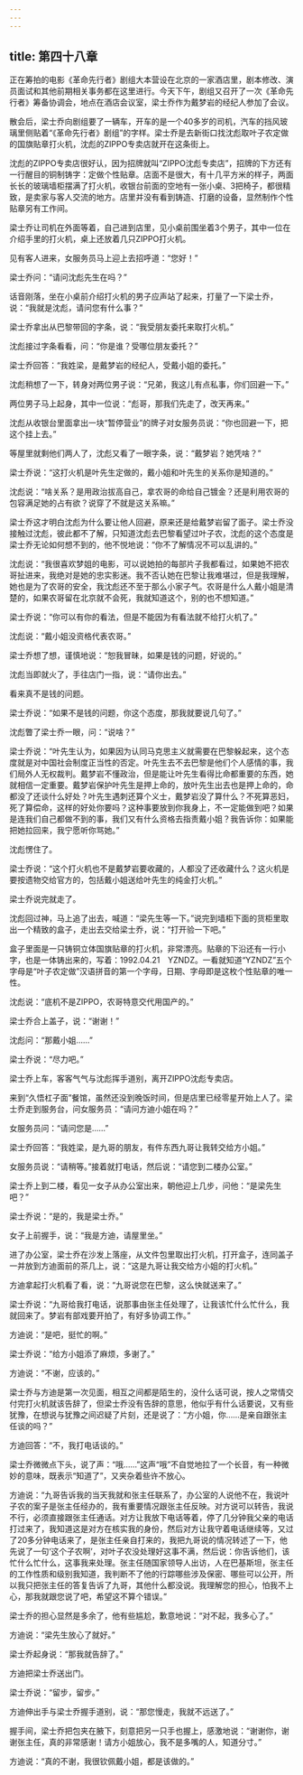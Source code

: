 ```yaml
---
---
---
```

title: 第四十八章
---




正在筹拍的电影《革命先行者》剧组大本营设在北京的一家酒店里，剧本修改、演员面试和其他前期相关事务都在这里进行。今天下午，剧组又召开了一次《革命先行者》筹备协调会，地点在酒店会议室，梁士乔作为戴梦岩的经纪人参加了会议。

散会后，梁士乔向剧组要了一辆车，开车的是一个40多岁的司机，汽车的挡风玻璃里侧贴着“《革命先行者》剧组”的字样。梁士乔是去新街口找沈彪取叶子农定做的国旗贴章打火机，沈彪的ZIPPO专卖店就开在这条街上。

沈彪的ZIPPO专卖店很好认，因为招牌就叫“ZIPPO沈彪专卖店”，招牌的下方还有一行醒目的铜制铸字：定做个性贴章。店面不是很大，有十几平方米的样子，两面长长的玻璃墙柜摆满了打火机，收银台前面的空地有一张小桌、3把椅子，都很精致，是卖家与客人交流的地方。店里并没有看到铸造、打磨的设备，显然制作个性贴章另有工作间。

梁士乔让司机在外面等着，自己进到店里，见小桌前围坐着3个男子，其中一位在介绍手里的打火机，桌上还放着几只ZIPPO打火机。

见有客人进来，女服务员马上迎上去招呼道：“您好！”

梁士乔问：“请问沈彪先生在吗？”

话音刚落，坐在小桌前介绍打火机的男子应声站了起来，打量了一下梁士乔，说：“我就是沈彪，请问您有什么事？”

梁士乔拿出从巴黎带回的字条，说：“我受朋友委托来取打火机。”

沈彪接过字条看看，问：“你是谁？受哪位朋友委托？”

梁士乔回答：“我姓梁，是戴梦岩的经纪人，受戴小姐的委托。”

沈彪稍想了一下，转身对两位男子说：“兄弟，我这儿有点私事，你们回避一下。”

两位男子马上起身，其中一位说：“彪哥，那我们先走了，改天再来。”

沈彪从收银台里面拿出一块“暂停营业”的牌子对女服务员说：“你也回避一下，把这个挂上去。”

等屋里就剩他们两人了，沈彪又看了一眼字条，说：“戴梦岩？她凭啥？”

梁士乔说：“这打火机是叶先生定做的，戴小姐和叶先生的关系你是知道的。”

沈彪说：“啥关系？是用政治拔高自己，拿农哥的命给自己镀金？还是利用农哥的包容满足她的占有欲？说穿了不就是这关系嘛。”

梁士乔这才明白沈彪为什么要让他人回避，原来还是给戴梦岩留了面子。梁士乔没接触过沈彪，彼此都不了解，只知道沈彪去巴黎看望过叶子农，沈彪的这个态度是梁士乔无论如何想不到的，他不悦地说：“你不了解情况不可以乱讲的。”

沈彪说：“我很喜欢梦姐的电影，可以说她拍的每部片子我都看过，如果她不把农哥扯进来，我绝对是她的忠实影迷。我不否认她在巴黎让我难堪过，但是我理解，她也是为了农哥的安全，我沈彪还不至于那么小家子气。农哥是什么人戴小姐是清楚的，如果农哥留在北京就不会死，我就知道这个，别的也不想知道。”

梁士乔说：“你可以有你的看法，但是不能因为有看法就不给打火机了。”

沈彪说：“戴小姐没资格代表农哥。”

梁士乔想了想，谨慎地说：“恕我冒昧，如果是钱的问题，好说的。”

沈彪当即就火了，手往店门一指，说：“请你出去。”

看来真不是钱的问题。

梁士乔说：“如果不是钱的问题，你这个态度，那我就要说几句了。”

沈彪瞥了梁士乔一眼，问：“说啥？”

梁士乔说：“叶先生认为，如果因为认同马克思主义就需要在巴黎躲起来，这个态度就是对中国社会制度正当性的否定。叶先生去不去巴黎是他们个人感情的事，我们局外人无权裁判。戴梦岩不懂政治，但是能让叶先生看得比命都重要的东西，她就相信一定重要。戴梦岩保护叶先生是押上命的，放叶先生出去也是押上命的，命都没了还谈什么好处？叶先生遇刺还算个义士，戴梦岩没了算什么？不死算恶妇，死了算偿命，这样的好处你要吗？这种事要放到你我身上，不一定能做到吧？如果是连我们自己都做不到的事，我们又有什么资格去指责戴小姐？我告诉你：如果能把她拉回来，我宁愿听你骂她。”

沈彪愣住了。

梁士乔说：“这个打火机也不是戴梦岩要收藏的，人都没了还收藏什么？这火机是要按遗物交给官方的，包括戴小姐送给叶先生的纯金打火机。”

梁士乔说完就走了。

沈彪回过神，马上追了出去，喊道：“梁先生等一下。”说完到墙柜下面的货柜里取出一个精致的盒子，走出去交给梁士乔，说：“打开验一下吧。”

盒子里面是一只铸铜立体国旗贴章的打火机，非常漂亮。贴章的下沿还有一行小字，也是一体铸出来的，写着：1992.04.21　YZNDZ。一看就知道“YZNDZ”五个字母是“叶子农定做”汉语拼音的第一个字母，日期、字母即是这枚个性贴章的唯一性。

沈彪说：“底机不是ZIPPO，农哥特意交代用国产的。”

梁士乔合上盖子，说：“谢谢！”

沈彪问：“那戴小姐……”

梁士乔说：“尽力吧。”

梁士乔上车，客客气气与沈彪挥手道别，离开ZIPPO沈彪专卖店。

来到“久悟杠子面”餐馆，虽然还没到晚饭时间，但是店里已经零星开始上人了。梁士乔走到服务台，问女服务员：“请问方迪小姐在吗？”

女服务员问：“请问您是……”

梁士乔回答：“我姓梁，是九哥的朋友，有件东西九哥让我转交给方小姐。”

女服务员说：“请稍等。”接着就打电话，然后说：“请您到二楼办公室。”

梁士乔上到二楼，看见一女子从办公室出来，朝他迎上几步，问他：“是梁先生吧？”

梁士乔说：“是的，我是梁士乔。”

女子上前握手，说：“我是方迪，请屋里坐。”

进了办公室，梁士乔在沙发上落座，从文件包里取出打火机，打开盒子，连同盖子一并放到方迪面前的茶几上，说：“这是九哥让我交给方小姐的打火机。”

方迪拿起打火机看了看，说：“九哥说您在巴黎，这么快就送来了。”

梁士乔说：“九哥给我打电话，说那事由张主任处理了，让我该忙什么忙什么，我就回来了。梦岩有部戏要开拍了，有好多协调工作。”

方迪说：“是吧，挺忙的啊。”

梁士乔说：“给方小姐添了麻烦，多谢了。”

方迪说：“不谢，应该的。”

梁士乔与方迪是第一次见面，相互之间都是陌生的，没什么话可说，按人之常情交付完打火机就该告辞了，但梁士乔没有告辞的意思，他似乎有什么话要说，又有些犹豫，在想说与犹豫之间迟疑了片刻，还是说了：“方小姐，你……是亲自跟张主任谈的吗？”

方迪回答：“不，我打电话谈的。”

梁士乔微微点下头，说了声：“哦……”这声“哦”不自觉地拉了一个长音，有一种微妙的意味，既表示“知道了”，又夹杂着些许不放心。

方迪说：“九哥告诉我的当天我就和张主任联系了，办公室的人说他不在，我说叶子农的案子是张主任经办的，我有重要情况跟张主任反映。对方说可以转告，我说不行，必须直接跟张主任通话。对方让我放下电话等着，停了几分钟我父亲的电话打过来了，我知道这是对方在核实我的身份，然后对方让我守着电话继续等，又过了20多分钟电话来了，是张主任亲自打来的，我把九哥说的情况转述了一下，他先说了一句‘这个子农啊’，对叶子农没处理好这事不满，然后说：你告诉他们，该忙什么忙什么，这事我来处理。张主任随国家领导人出访，人在巴基斯坦，张主任的工作性质和级别我知道，我判断不了他的行踪哪些涉及保密、哪些可以公开，所以我只把张主任的答复告诉了九哥，其他什么都没说。我理解您的担心，怕我不上心，那我就跟您说了吧，希望这不算个错误。”

梁士乔的担心显然是多余了，他有些尴尬，歉意地说：“对不起，我多心了。”

方迪说：“梁先生放心了就好。”

梁士乔起身说：“那我就告辞了。”

方迪把梁士乔送出门。

梁士乔说：“留步，留步。”

方迪伸出手与梁士乔握手道别，说：“那您慢走，我就不远送了。”

握手间，梁士乔把包夹在腋下，刻意把另一只手也握上，感激地说：“谢谢你，谢谢张主任，真的非常感谢！请方小姐放心，我不是多嘴的人，知道分寸。”

方迪说：“真的不谢，我很钦佩戴小姐，都是该做的。”